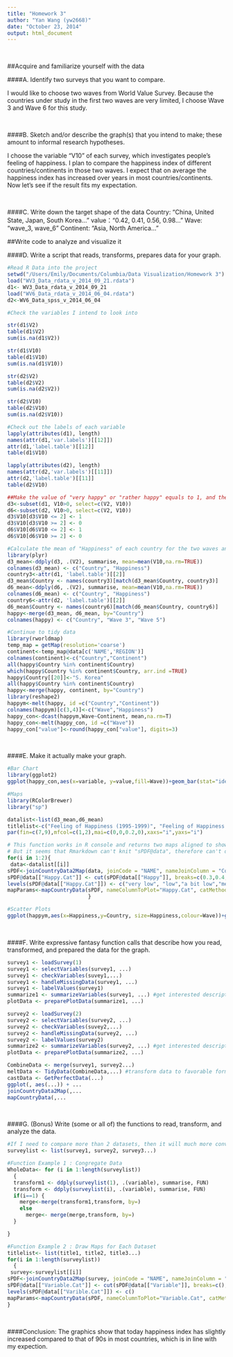 ```yaml
---
title: "Homework 3"
author: "Yan Wang (yw2668)"
date: "October 23, 2014"
output: html_document
---
```



</br>

##Acquire and familiarize yourself with the data
</br>

####A. Identify two surveys that you want to compare. 

I would like to choose two waves from World Value Survey. Because the countries under study in the first two waves are very limited, I choose Wave 3 and Wave 6 for this study.

</br>

####B. Sketch and/or describe the graph(s) that you intend to make; these amount to informal research hypotheses.

I choose the variable "V10" of each survey, which investigates people's feeling of happiness. I plan to compare the happiness index of different countries/continents in those two waves. I expect that on average the happiness index has increased over years in most countries/continents. Now let's see if the result fits my expectation.

</br>

####C. Write down the target shape of the data 
Country: "China, United State, Japan, South Korea..."
value："0.42, 0.41, 0.56, 0.98..."
Wave: "wave_3, wave_6"
Continent: "Asia, North America..."

##Write code to analyze and visualize it
</br>

####D. Write a script that reads, transforms, prepares data for your graph.
```r
#Read R Data into the project
setwd("/Users/Emily/Documents/Columbia/Data Visualization/Homework 3")
load("WV3_Data_rdata_v_2014_09_21.rdata")
d1<- WV3_Data_rdata_v_2014_09_21
load("WV6_Data_rdata_v_2014_06_04.rdata")
d2<-WV6_Data_spss_v_2014_06_04

#Check the variables I intend to look into

str(d1$V2)
table(d1$V2)
sum(is.na(d1$V2))

str(d1$V10)
table(d1$V10)
sum(is.na(d1$V10))

str(d2$V2)
table(d2$V2)
sum(is.na(d2$V2))

str(d2$V10)
table(d2$V10)
sum(is.na(d2$V10))
```

```r
#Check out the labels of each variable
lapply(attributes(d1), length)
names(attr(d1,'var.labels')[[12]])
attr(d1,'label.table')[[12]]
table(d1$V10)

lapply(attributes(d2), length)
names(attr(d2,'var.labels')[[11]])
attr(d2,'label.table')[[11]]
table(d2$V10)
```

```r
##Make the value of "very happy" or "rather happy" equals to 1, and the value of "not quite happy" or "not at all happy" equals to 0. Other answers are omitted.
d3<-subset(d1, V10>0, select=c(V2, V10))
d6<-subset(d2, V10>0, select=c(V2, V10))
d3$V10[d3$V10 <= 2] <- 1
d3$V10[d3$V10 >= 2] <- 0
d6$V10[d6$V10 <= 2] <- 1
d6$V10[d6$V10 >= 2] <- 0
```

```r
#Calculate the mean of "Happiness" of each country for the two waves and then merge the resultant datasets
library(plyr)
d3_mean<-ddply(d3, .(V2), summarise, mean=mean(V10,na.rm=TRUE))
colnames(d3_mean) <- c("Country", "Happiness")
country3<-attr(d1, 'label.table')[[2]]
d3_mean$Country <- names(country3)[match(d3_mean$Country, country3)]
d6_mean<-ddply(d6, .(V2), summarise, mean=mean(V10,na.rm=TRUE))
colnames(d6_mean) <- c("Country", "Happiness")
country6<-attr(d2, 'label.table')[[2]]
d6_mean$Country <- names(country6)[match(d6_mean$Country, country6)]
happy<-merge(d3_mean, d6_mean, by="Country")
colnames(happy) <- c("Country", "Wave 3", "Wave 5")
```

```r
#Continue to tidy data
library(rworldmap)
temp_map = getMap(resolution='coarse') 
continent<-temp_map@data[c('NAME','REGION')]
colnames(continent)<-c("Country","Continent")
all(happy$Country %in% continent$Country)
which(happy$Country %in% continent$Country, arr.ind =TRUE)
happy$Country[[20]]<-"S. Korea"
all(happy$Country %in% continent$Country)
happy<-merge(happy, continent, by="Country")
library(reshape2)
happym<-melt(happy, id =c("Country","Continent"))
colnames(happym)[c(3,4)]<-c("Wave","Happiness")
happy_con<-dcast(happym,Wave~Continent, mean,na.rm=T)
happy_con<-melt(happy_con, id =c("Wave"))
happy_con["value"]<-round(happy_con["value"], digits=3)


```
</br>

####E. Make it actually make your graph. 
```r
#Bar Chart
library(ggplot2)
ggplot(happy_con,aes(x=variable, y=value,fill=Wave))+geom_bar(stat="identity",position="dodge")+geom_text(aes(label=value),vjust=1.5, colour="white", position=position_dodge(.9),size=3)+ylim(0,1)+xlab("Continent")+ylab("Feeling of Happiness")+scale_fill_manual(values=c("#BAF479","#A02A77"))
```

```r
#Maps
library(RColorBrewer)
library("sp")

datalist<-list(d3_mean,d6_mean)
titlelist<-c("Feeling of Happiness (1995-1999)", "Feeling of Happiness (2010-2014)")
par(fin=c(7,9),mfcol=c(1,2),mai=c(0,0,0.2,0),xaxs="i",yaxs="i")


```

```r
# This function works in R console and returns two maps aligned to show different levels of happiness in two waves.
# But it seems that Rmarkdown can't knit "sPDF@data", therefore can't display properly. I will try to push the pic seperately and try to work out a solution later.
for(i in 1:2){
 data<-datalist[[i]]
sPDF<-joinCountryData2Map(data, joinCode = "NAME", nameJoinColumn = "Country", verbose = F)
sPDF@data[["Happy.Cat"]] <- cut(sPDF@data[["Happy"]], breaks=c(0.3,0.4,0.5,0.6,0.7,0.8,0.9,1.0), )
levels(sPDF@data[["Happy.Cat"]]) <- c("very low", "low","a bit low","medium","a bit high", "high", "very high")
mapParams<-mapCountryData(sPDF, nameColumnToPlot="Happy.Cat", catMethod="categorical", mapTitle=titlelist[i], colourPalette=brewer.pal(7, "RdPu"), oceanCol="lightblue", missingCountryCol="white")
                          }

```

```r
#Scatter Plots
ggplot(happym,aes(x=Happiness,y=Country, size=Happiness,colour=Wave))+geom_point(alpha=.5)+theme_bw()+theme(panel.grid.major.x=element_blank(), panel.grid.minor.x=element_blank(), panel.grid.major.y=element_line(colour="grey60", linetype="dashed"))+scale_size_area()+scale_fill_manual(values=c("#84DB61","#A02A77"))

```
</br>

####F. Write expressive fantasy function calls that describe how you read, transformed, and prepared the data for the graph. 
```r
survey1 <- loadSurvey(1)
survey1 <- selectVariables(survey1, ...)
survey1 <- checkVariables(suvey1,...)
survey1 <- handleMissingData(survey1, ...)
survey1 <- labelValues(survey1)
summarize1 <- summarizeVariables(survey1, ...) #get interested descriptive statistics
plotData <- preparePlotData(summarize1, ...)

survey2 <- loadSurvey(2)
survey2 <- selectVariables(survey2, ...)
survey2 <- checkVariables(suvey2,...)
survey2 <- handleMissingData(survey2, ...)
survey2 <- labelValues(survey2)
summarize2 <- summarizeVariables(survey2, ...) #get interested descriptive statistics
plotData <- preparePlotData(summarize2, ...)

CombineData <- merge(survey1, survey2...)
meltData <- TidyData(CombineData,...) #transform data to favorable format
castData <- GetPerfectData(...)
ggplot(, aes(...)) + ...
joinCountryData2Map(,...
mapCountryData(,...      

```
</br>

####G. (Bonus) Write (some or all of) the functions to read, transform, and analyze the data.
```r
#If I need to compare more than 2 datasets, then it will much more convient to use functions
surveylist <- list(survey1, survey2, survey3...)

#Function Example 1 : Congregate Data
WholeData<- for (i in 1:length(surveylist))
  {
  transform1 <- ddply(surveylist(1), .(variable), summarise, FUN)
  transform <- ddply(surveylist(i), .(variable), summarise, FUN)
  if(i==1) {
    merge<-merge(transform1,transform, by=)
    else
      merge<- merge(merge,transform, by=)
  }

}

#Function Example 2 : Draw Maps for Each Dataset
titlelist<- list(title1, title2, title3...)
for(i in 1:length(surveylist))
  {
 survey<-surveylist[[i]]
sPDF<-joinCountryData2Map(survey, joinCode = "NAME", nameJoinColumn = "Country", verbose = F)
sPDF@data[["Variable.Cat"]] <- cut(sPDF@data[["Variable"]], breaks=c(), )
levels(sPDF@data[["Varible.Cat"]]) <- c()
mapParams<-mapCountryData(sPDF, nameColumnToPlot="Variable.Cat", catMethod="categorical", mapTitle=titlelist[i], colourPalette=brewer.pal(7, "RdPu"), oceanCol="lightblue", missingCountryCol="white")
}
```
</br>

####Conclusion:
The graphics show that today happiness index has slightly increased compared to that of 90s in most countries, which is in line with my expection.

